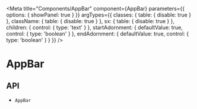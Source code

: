 

<Meta
  title="Components/AppBar"
  component={AppBar}
  parameters={{
    options: { showPanel: true }
  }}
  argTypes={{
    classes: {
      table: {
        disable: true
      }
    },
    className: {
      table: {
        disable: true
      }
    },
    sx: {
      table: {
        disable: true
      }
    },
    children: {
      control: {
        type: 'text'
      }
    },
    startAdornment: {
      defaultValue: true,
      control: {
        type: 'boolean'
      }
    },
    endAdornment: {
      defaultValue: true,
      control: {
        type: 'boolean'
      }
    }
  }}
/>

# AppBar

<Description of={AppBar} />

<Canvas>
  <Story story={stories.Demo} name="Demo" />
</Canvas>

<ArgsTable story="Demo" />

## API

<ul>
  <li>
    <LinkTo kind="components-api-AppBar" story="page">
      <code>AppBar</code>
    </LinkTo>
  </li>
</ul>
